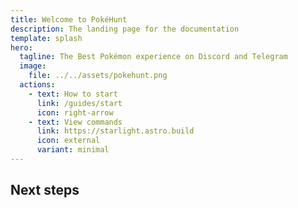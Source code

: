 ```yaml
---
title: Welcome to PokéHunt
description: The landing page for the documentation
template: splash
hero:
  tagline: The Best Pokémon experience on Discord and Telegram
  image:
    file: ../../assets/pokehunt.png
  actions:
    - text: How to start
      link: /guides/start
      icon: right-arrow
    - text: View commands
      link: https://starlight.astro.build
      icon: external
      variant: minimal
---
```



## Next steps

<CardGrid>
	<LinkCard
		title="Invite the bot to your Discord server"
		href="https://pokehunt.xyz/invite-discord">
	</LinkCard>
	<LinkCard
		title="Invite the bot to your Telegram group"
		href="https://pokehunt.xyz/invite-telegram">
	</LinkCard>
	<LinkCard
		title="Join the Discord server"
		href="https://pokehunt.xyz/support-discord">
	</LinkCard>
	<LinkCard
		title="Join the Telegram group"
		href="https://pokehunt.xyz/support-telegram">
	</LinkCard>
</CardGrid>

